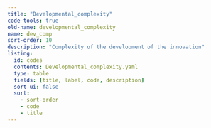 ```yaml
---
title: "Developmental_complexity"
code-tools: true
old-name: developmental_complexity
name: dev_comp
sort-order: 10
description: "Complexity of the development of the innovation"
listing:
  id: codes
  contents: Developmental_complexity.yaml
  type: table
  fields: [title, label, code, description]
  sort-ui: false
  sort:
    - sort-order
    - code
    - title
---
```


:::{ #Codes }
:::
